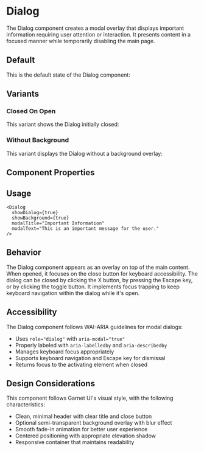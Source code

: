 
<Meta of={DialogStories} />

# Dialog

The Dialog component creates a modal overlay that displays important information requiring user attention or interaction. It presents content in a focused manner while temporarily disabling the main page.

## Default

This is the default state of the Dialog component:

<Canvas of={DialogStories.Default} />

## Variants

### Closed On Open

This variant shows the Dialog initially closed:

<Canvas of={DialogStories.ClosedOnOpen} />

### Without Background

This variant displays the Dialog without a background overlay:

<Canvas of={DialogStories.NoBackground} />

## Component Properties

<Controls />

## Usage

```svelte
<Dialog 
  showDialog={true}
  showBackground={true}
  modalTitle="Important Information"
  modalText="This is an important message for the user."
/>
```

## Behavior

The Dialog component appears as an overlay on top of the main content. When opened, it focuses on the close button for keyboard accessibility. The dialog can be closed by clicking the X button, by pressing the Escape key, or by clicking the toggle button. It implements focus trapping to keep keyboard navigation within the dialog while it's open.

## Accessibility

The Dialog component follows WAI-ARIA guidelines for modal dialogs:

- Uses `role="dialog"` with `aria-modal="true"` 
- Properly labeled with `aria-labelledby` and `aria-describedby`
- Manages keyboard focus appropriately
- Supports keyboard navigation and Escape key for dismissal
- Returns focus to the activating element when closed

## Design Considerations

This component follows Garnet UI's visual style, with the following characteristics:

- Clean, minimal header with clear title and close button
- Optional semi-transparent background overlay with blur effect
- Smooth fade-in animation for better user experience
- Centered positioning with appropriate elevation shadow
- Responsive container that maintains readability